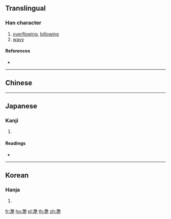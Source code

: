 {{character info/new}}
{{also|滟|灔}}
==Translingual==

===Han character===
{{Han char|rn=85|rad=水|as=24|sn=27|four=|canj=EUTU}}

# [[overflowing]], [[billowing]]
# [[wavy]]

====References====
* {{Han ref|kx=0664.250|dkj=18839|dj=1073.110|hdz=31799.040|uh=7067|ud=28775}}

----

==Chinese==
{{zh-see|灩|v}}

----

==Japanese==

===Kanji===
{{ja-kanji|grade=|rs=水24}}

# {{defn|lang=ja|sort=水24}}

====Readings====
* {{ja-readings|on=[[えん]] (en)|kun=[[なみ]] (nami)}}

----

==Korean==

===Hanja===
{{ko-hanja|hangeul=염|eumhun=|rv=yeom|mr=yŏm|y=yem}}

# {{defn|lang=ko|sort=水24}}

[[fr:灧]]
[[hu:灧]]
[[pl:灧]]
[[th:灧]]
[[zh:灧]]